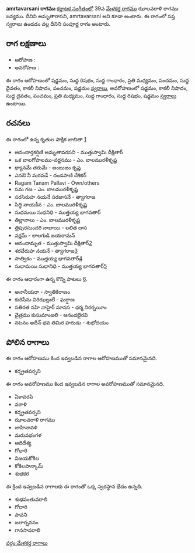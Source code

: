 {{Infobox ragam
	| name          	= amrtavarsani
	| synonym	    	= అమృతారాసని, amrtavarsani
	| mela          	= 
	| chakra        	= 
	| janaka        	= 
	| type          	= సంపూర్ణ
	| arohanam      	= {{svaraC|S|R1|G1|M2|P|D1|N3|P|S'}} 
	| avarohanam    	= {{svaraC|S'|N3|D1|P|M2|G1|R1|S}}
	| jeeva         	=
	| chhaya        	=
	| nyasa         	=
	| vishesha      	= 
	| equivalent  		= 
}}
{{కర్ణాటక సంగీత రాగాలు}}
'''amrtavarsani రాగము''' [[కర్ణాటక సంగీతం]]లో 39వ [[మేళకర్త రాగము]] ఝాలవరాళి రాగము జన్యము. దీనిని అమృతారాసని, amrtavarsani అని కూడా అంటారు. ఈ రాగంలో సప్త స్వరాలు ఉండడం వల్ల దీనిని సంపూర్ణ రాగం అంటారు.


==రాగ లక్షణాలు==


* ఆరోహణ : {{svaraC|S|R1|G1|M2|P|D1|N3|P|S'}} 
* అవరోహణ : {{svaraC|S'|N3|D1|P|M2|G1|R1|S}}

ఈ రాగం ఆరోహణంలో షడ్జమం, సుద్ద రిషభం, సుద్ద గాంధారం, ప్రతి మధ్యమం, పంచమం, సుద్ద దైవతం, కాకలీ నిషాదం, పంచమం, షడ్జమం [[స్వరాలు]], అవరోహణంలో షడ్జమం, కాకలీ నిషాదం, సుద్ద దైవతం, పంచమం, ప్రతి మధ్యమం, సుద్ద గాంధారం, సుద్ద రిషభం, షడ్జమం [[స్వరాలు]] ఉంటాయి.

==రచనలు==
ఈ రాగంలో ఉన్న కృతుల పాక్షిక జాబితా [https://github.com/ssrihari/ragavardhini/blob/master/ragas/kritis.psv]
* ఆనందార్తకర్షిణి అమృతావరసని - ముత్తుస్వామి దీక్షితార్
* ఒక బాలగోపాలము-వర్ణనము - ఎం. బాలమురళీకృష్ణ
* ధ్యానమే తరుమే - అంబుజం కృష్ణ
* ఎనఔ నీ మరవడే - దండపాణి దేశికర్
* Ragam Tanam Pallavi - Own/others
* సమ గణ - ఎం. బాలమురళీకృష్ణ
* సరసిరుహ నయనే సరజాసనే - త్యాగరాజ
* సిద్ధి నాయకీన - ఎం. బాలమురళీకృష్ణ
* సుధమయి సుధనిధి - ముత్తయ్య భాగవతార్
* తిల్లానాలు - ఎం. బాలమురళీకృష్ణ
* త్రిపురసుందరి నాబాయి - లలిత దాస
* వర్ణమ్ - లాలగుడి జయరామన్
* ఆనందామృత - ముత్తుస్వామి దీక్షితార్[http://www.karnatik.com/c1063.shtml]
* శరచేరుహ నయనే - త్యాగరాజ[http://www.karnatik.com/c2815.shtml]
* సాత్వికం - ముత్తయ్య భాగవతార్[http://www.karnatik.com/c1977.shtml]
* సుధామయి సుధానిధి - ముత్తయ్య భాగవతార్[http://www.karnatik.com/c1045.shtml]

ఈ రాగం ఆధారంగా ఉన్న కొన్ని పాటలు [http://rksanka.tripod.com/music/rslist.html].
* అనానీయరా - స్వాతికిరాణం
* కురిసేను విరిఝల్లులే - ఘర్షాణ
* సతిరత నహి నాహైర్ మానస - ధర్మ నిరర్నయీం
* చైత్రము కుసుమాంజలి - ఆనందభైరవి
* నటనం అదీన్ భవ తిమిర హరుడు - శుభోదయం




==పోలిన రాగాలు==
ఈ రాగం ఆరోహణము కింద ఇవ్వబడిన రాగాల ఆరోహణముతో సమానమైనది.
* కర్న్రతవర్సని

ఈ రాగం అవరోహణము కింద ఇవ్వబడిన రాగాల అవరోహణముతో సమానమైనది.
* ఏకావరపి
* వరాళి
* కర్న్రతవర్సని
* ఝాలవరాళి రాగము
* జాహినావళి
* మరువభంగళ
* ఆదిదేశ్య
* గోధారి
* విజయకోకిల
* కోకిలపాన్కామ్
* శుభకర

ఈ క్రింద ఇవ్వబడిన రాగాలకు ఈ రాగంతో ఒక్క స్వరస్థాన భేదం ఉన్నది.
* శుభపంతువరాలి
* గోదారి
* పావని
* జలార్నవనం
* గానసావరాలి



[[వర్గం:మేళకర్త రాగాలు]]